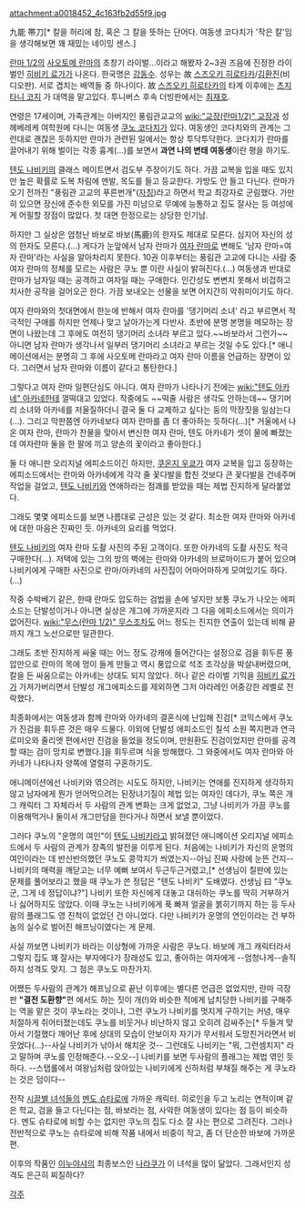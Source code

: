 attachment:a0018452_4c163fb2d55f9.jpg

九能 帯刀[* 칼을 허리에 참, 혹은 그 칼을 뜻하는 단어다. 여동생 코다치가 '작은 칼'임을 생각해보면 꽤 재밌는 네이밍 센스.]

[[란마 1/2]]의 [[사오토메 란마]]의 초창기 라이벌...이라고 해봤자 2~3권 즈음에 진정한 라이벌인 [[히비키 료가]]가 나온다. 한국명은 [[강동수]]. 성우는 故 [[스즈오키 히로타카]]/[[김환진]](비디오판). 서로 겹치는 배역들 중 하나이다. 故 [[스즈오키 히로타카]]의 타계 이후에는 [[츠지타니 코지]] 가 대역을 맡고있다. 투니버스 후속 더빙판에서는 [[최재호]].

연령은 17세이며, 가족관계는 아버지인 풍림관교교의 [[wiki:"교장(란마1/2)" 교장]]과 성 헤베레케 여학원에 다니는 여동생 [[쿠노 코다치]]가 있다. 여동생인 코다치와의 관계는 그런대로 괜찮은 듯하지만 란마가 관련된 일에서는 항상 투닥투닥한다. 코다치가 란마를 끌어내기 위해 벌이는 각종 흉계(...)를 보면서 '''과연 나의 변태 여동생'''이란 평을 하기도.

[[텐도 나비키]]의 클래스 메이트면서 검도부 주장이기도 하다. 가끔 교복을 입을 때도 있지만 높은 확률로 도복 차림에 맨발, 목도를 들고 등교한다. 가방도 안 들고 다닌다. 란마가 오기 전까진 "풍림관 고교의 푸른번개"([[자칭]])라고 하면서 학교 최강자로 군림했다. 가만히 있으면 장신에 준수한 외모를 가진 미남으로 무예에 능통하고 집도 잘사는 등 여성에게 어필할 장점이 많았다. 첫 대면 한정으로는 상당한 인기남.

하지만 그 실상은 엄청난 바보로 바보(馬鹿)의 한자도 제대로 모른다. 심지어 자신의 성의 한자도 모른다.(...) 게다가 눈앞에서 남자 란마가 [[여자 란마]]로 변해도 '남자 란마=여자 란마'라는 사실을 알아차리지 못한다. 10권 이후부터는 풍림관 고교에 다니는 사람 중 여자 란마의 정체를 모르는 사람은 쿠노 뿐 이란 사실이 밝혀진다.(...) 여동생과 반대로 란마가 남자일 때는 공격하고 여자일 때는 구애한다. 인간성도 변변치 못해서 비겁하고 치사한 공작을 걸어오곤 한다. 가끔 보내오는 선물을 보면 어지간히 악취미이기도 하다.

여자 란마와의 첫대면에서 한눈에 반해서 여자 란마를 '댕기머리 소녀' 라고 부르면서 적극적인 구애를 하지만 언제나 맞고 날아가는게 다반사. 초반에 분명 본명을 메모하는 장면이 나왔는데 그 후에도 여전히 댕기머리 소녀라 부르고 있다.~~바보라서 그런가~~ 아니면 남자 란마가 생각나서 일부러 댕기머리 소녀라고 부르는 것일 수도 있다.[* 애니메이션에서는 분명히 그 후에 사오토메 란마라고 여자 란마 이름을 언급하는 장면이 있다. 그러면서 남자 란마와 이름이 같다고 통탄한다.]

그렇다고 여자 란마 일편단심도 아니다. 여자 란마가 나타나기 전에는 [[wiki:"텐도 아카네" 아카네]]한테 껄떡대고 있었다. 작중에도 ~~떡줄 사람은 생각도 안하는데~~ 댕기머리 소녀와 아카네를 저울질하더니 결국 둘 다 교제하고 싶다는 둥의 막장짓을 일삼는다(...). 그리고 막판쯤엔 아카네보다 여자 란마를 좀 더 좋아하는 듯하다(...)[* 거울에서 나온 여자 란마, 란마가 찬물을 맞아서 변신한 여자 란마, 텐도 아카네가 셋이 물에 빠졌는데 여자란마 둘을 한 팔에 끼고 양손의 꽃이라고 좋아한다.]

둘 다 애니판 오리지널 에피소드이긴 하지만, [[쿠온지 우쿄]]가 여자 교복을 입고 등장하는 에피소드에서는 란마와 아카네에게 각각 줄 꽃다발을 합친 것보다 큰 꽃다발을 건네주며 작업을 걸었고, [[텐도 나비키]]와 연애하라는 점괘를 받았을 때는 제법 진지하게 달라붙었다.

그래도 몇몇 에피소드를 보면 나름대로 근성은 있는 것 같다. 최소한 여자 란마와 아카네에 대한 마음은 진짜인 듯. 아카네의 요리를 먹었다.

[[텐도 나비키]]의 여자 란마 도촬 사진의 주된 고객이다. 또한 아카네의 도촬 사진도 적극 구매한다(...). 저택에 있는 그의 방의 벽에는 란마와 아카네의 브로마이드가 붙어 있으며 나비키에게 구매한 사진으로 란마/아카네의 사진집이 어마어마하게 모여있기도 하다.(...)

작중 수박베기 같은, 한때 란마도 압도하는 검법을 손에 넣지만 보통 쿠노가 나오는 에피소드는 단발성이거나 아니면 실상은 개그에 가까운지라 그 다음 에피소드에서는 의미가 없어진다. [[wiki:"무스(란마 1/2)" 무스]]조차도 어느 정도는 진지한 연출이 있는데 비해 끝까지 개그 노선으로만 일관한다.  

그래도 초반 진지하게 싸울 때는 어느 정도 강캐에 들어간다는 설정으로 검을 휘두른 풍압만으로 란마의 목에 멍이 들게 만들고 역시 풍압으로 석조 조각상을 박살내버렸으며, 칼을 든 싸움으로는 아카네는 상대도 되지 않았다. 허나 같은 라이벌 기믹을 [[히비키 료가]]가 가져가버리면서 단발성 개그에피소드를 제외하면 그저 야라레인 어중강한 레벨로 전락했다.

최종화에서는 여동생과 함께 란마와 아카네의 결혼식에 난입해 진검[* 코믹스에서 쿠노가 진검을 휘두른 것은 매우 드물다. 이외에 단발성 에피소드인 칠석 소원 쪽지편과 연극 로미오와 줄리엣 편에서만 진검을 들었을 정도이며, 만원환도 진검이었지만 란마를 공격할 때는 검이 망치로 변했다.]을 휘두르며 식을 방해했다. 그 와중에서도 여자 란마와 아카네가 나타나자 양쪽에 열렬히 구혼하기도.

애니메이션에선 나비키와 엮으려는 시도도 하지만, 나비키는 연애를 진지하게 생각하지 않고 남자에게 뭔가 얻어먹으려는 된장녀기질이 제법 있는 여자인 데다가, 쿠노 쪽은 개그 캐릭터 그 자체라서 두 사람의 관계 변화는 크게 없었고, 그냥 나비키가 가끔 쿠노를 이용해먹거나 둘이서 개그만담을 한다거나 하면서 보낼 뿐이었다. 

그러다 쿠노의 "운명의 여인"이 [[텐도 나비키]]라고 밝혀졌던 애니메이션 오리지널 에피소드에서 두 사람의 관계가 장족의 발전을 이루게 된다. 처음에는 나비키가 자신의 운명의 여인이라는 데 반신반의했던 쿠노도 콩깍지가 씌였는지--아님 진짜 사랑에 눈뜬 건지--나비키의 매력을 깨닫고는 너무 예뻐 보여서 두근두근거렸고,[* 선생님이 칠판에 있는 문제를 풀어보라고 했을 때 쿠노가 쓴 정답은 "텐도 나비키" 도배였다. 선생님 曰 "쿠노군, 그게 네 정답이냐?"] 나비키 또한 자신에게 대놓고 대쉬하는 쿠노를 딱히 거부하거나 싫어하지도 않았다. 이때 쿠노는 나비키에게 푹 빠져 얼굴을 붉히기까지 하는 등 두사람의 플래그도 영 진척이 없었던 건 아니었다. 다만 나비키가 운명의 연인이라는 건 부하놈의 실수로 벌어진 해프닝이였다는 게 문제. 

사실 까보면 나비키가 바라는 이상형에 가까운 사람은 쿠노다. 바보에 개그 캐릭터라서 그렇지 집도 꽤 잘사는 부자에다가 장래성도 있고, 좋아하는 여자에게 --엄청나게--솔직하지 성격도 맞지. 그 점은 쿠노도 마찬가지.  

어쨌든 두사람의 관계가 해프닝으로 끝난 이후에는 별다른 언급은 없었지만, 란마 극장판 '''"결전 도환향"'''편 에서도 하는 짓이 개(!)와 비슷한 적에게 납치당한 나비키를 구해주는 역을 맡은 것이 쿠노라는 것이나, 그런 쿠노가 나비키를 멋지게 구하기는 커녕, 매우 처절하게 쥐어터졌는데도 쿠노를 비웃거나 비난하지 않고 오히려 감싸주는[* 두들겨 맞아서 기절했다 깨어난 후에 상대의 모습이 안보이자 자기가 무서워서 도망친거라면서 비웃었다(...)--사실 나비키가 낚아서 해치운 것-- 그런데도 나비키는 "뭐, 그런셈치지" 라고 말하며 쿠노를 인정해준다.--오오--] 나비키를 보면 두사람의 플래그는 제법 엮인 듯 하다. --스탭롤에서 여왕님처럼 앉아있는 나비키에게 신하처럼 부채질 해주는 게 쿠노라는 것은 덤이다--

전작 [[시끌별 녀석들]]의 [[멘도 슈타로]]에 가까운 캐릭터. 히로인을 두고 노리는 연적이며 같은 학교, 검을 들고 다닌다는 점, 바보라는 점, 사악한 여동생이 있다는 점 등이 비슷하다. 멘도 슈타로에 비할 수는 없지만 쿠노의 집도 다소 잘 사는 편으로 그려진다. 그러나 전반적으로 쿠노는 슈타로에 비해 작품 내에서 비중이 작고, 좀 더 단순한 바보에 가까운 편.

이후의 작품인 [[이누야샤]]의 최종보스인 [[나라쿠]]가 이 녀석을 많이 닮았다. 그래서인지 성격도 은근히 찌질하다?

[[각주]]
